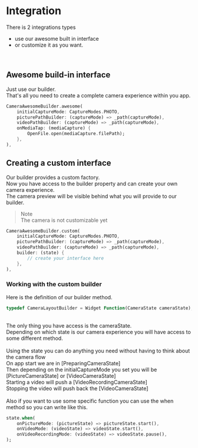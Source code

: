 # Integration

There is 2 integrations types
- use our awesome built in interface 
- or customize it as you want. 

<br/>

## Awesome build-in interface
Just use our builder. <br>
That's all you need to create a complete camera experience within you app.
```dart
CameraAwesomeBuilder.awesome(
    initialCaptureMode: CaptureModes.PHOTO,
    picturePathBuilder: (captureMode) => _path(captureMode),
    videoPathBuilder: (captureMode) => _path(captureMode),
    onMediaTap: (mediaCapture) {
        OpenFile.open(mediaCapture.filePath);
    },
),
```

## Creating a custom interface

Our builder provides a custom factory. <br>
Now you have access to the builder property and can create your own camera experience. <br>
The camera preview will be visible behind what you will provide to our builder.

> Note <br/>
> The camera is not customizable yet

```dart
CameraAwesomeBuilder.custom(
    initialCaptureMode: CaptureModes.PHOTO,
    picturePathBuilder: (captureMode) => _path(captureMode),
    videoPathBuilder: (captureMode) => _path(captureMode),
    builder: (state) {
        // create your interface here 
    },
),
```

### Working with the custom builder

Here is the definition of our builder method. 
```dart
typedef CameraLayoutBuilder = Widget Function(CameraState cameraState);
```
<br/>
The only thing you have access is the cameraState.<br/>
Depending on which state is our camera experience you will have access to some different method. <br/>
<br/>
Using the state you can do anything you need without having to think about the camera flow<br/>
On app start we are in [PreparingCameraState]<br/>
Then depending on the initialCaptureMode you set you will be [PictureCameraState] or [VideoCameraState]<br/>
Starting a video will push a [VideoRecordingCameraState]<br/>
Stopping the video will push back the [VideoCameraState]<br/>
<br/>
Also if you want to use some specific function you can use the when method so you can write like this.<br/>

```dart
state.when(
    onPictureMode: (pictureState) => pictureState.start(),
    onVideoMode: (videoState) => videoState.start(),
    onVideoRecordingMode: (videoState) => videoState.pause(),
);
```

